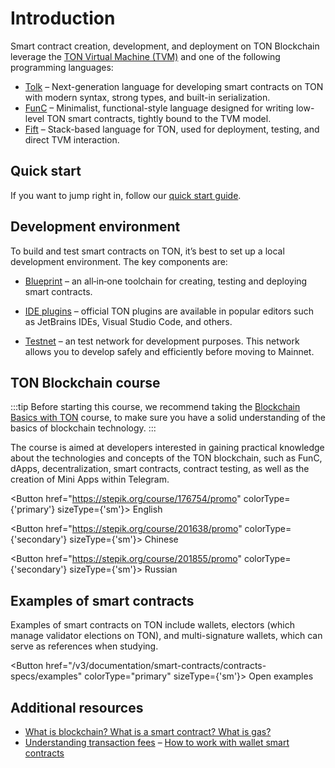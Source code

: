 

# Introduction

Smart contract creation, development, and deployment on TON Blockchain leverage the [TON Virtual Machine (TVM)](/v3/documentation/smart-contracts/overview#ton-virtual-machine-tvm) and one of the following programming languages:

- [Tolk](/v3/documentation/smart-contracts/tolk/overview) – Next-generation language for developing smart contracts on TON with modern syntax, strong types, and built-in serialization.
- [FunC](/v3/documentation/smart-contracts/func/overview) – Minimalist, functional-style language designed for writing low-level TON smart contracts, tightly bound to the TVM model.
- [Fift](/v3/documentation/smart-contracts/fift/overview) – Stack-based language for TON, used for deployment, testing, and direct TVM interaction.

## Quick start

If you want to jump right in, follow our [quick start guide](/v3/guidelines/quick-start/developing-smart-contracts/setup-environment/).

## Development environment

To build and test smart contracts on TON, it’s best to set up a local development environment. The key components are:

- [Blueprint](/v3/documentation/smart-contracts/getting-started/javascript) – an all‑in‑one toolchain for creating, testing and deploying smart contracts.

- [IDE plugins](/v3/documentation/smart-contracts/getting-started/ide-plugins) – official TON plugins are available in popular editors such as JetBrains IDEs, Visual Studio Code, and others.

- [Testnet](/v3/documentation/smart-contracts/getting-started/testnet) – an test network for development purposes. This network allows you to develop safely and efficiently before moving to Mainnet.


## TON Blockchain course

:::tip
Before starting this course, we recommend taking the [Blockchain Basics with TON](/v3/concepts/educational-resources#blockchain-basics) course, to make sure you have a solid understanding of the basics of blockchain technology.
:::

The course is aimed at developers interested in gaining practical knowledge about the technologies and concepts of the TON blockchain, such as FunC, dApps, decentralization, smart contracts, contract testing, as well as the creation of Mini Apps within Telegram.

<Button href="https://stepik.org/course/176754/promo" colorType={'primary'} sizeType={'sm'}>
  English
</Button>

<Button href="https://stepik.org/course/201638/promo" colorType={'secondary'} sizeType={'sm'}>
  Chinese
</Button>

<Button href="https://stepik.org/course/201855/promo" colorType={'secondary'} sizeType={'sm'}>
  Russian
</Button>

## Examples of smart contracts

Examples of smart contracts on TON include wallets, electors (which manage validator elections on TON), and multi-signature wallets, which can serve as references when studying.

<Button href="/v3/documentation/smart-contracts/contracts-specs/examples" colorType="primary" sizeType={'sm'}>
  Open examples
</Button>

## Additional resources

- [What is blockchain? What is a smart contract? What is gas?](https://blog.ton.org/what-is-blockchain)
- [Understanding transaction fees](/v3/guidelines/smart-contracts/fee-calculation)
– [How to work with wallet smart contracts](/v3/guidelines/smart-contracts/howto/wallet)

<Feedback />